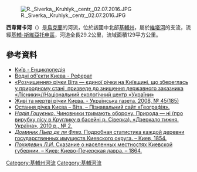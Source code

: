 {{No footnotes|time=2019-02-02T04:23:08+00:00}}
{{Bare URLs}}
[[File:R._Siverka,_Kruhlyk,_centr,_02.07.2016.JPG|thumb]]

'''西韋爾卡河'''（{{lang-uk|Сіверка річка}}）是[[烏克蘭|烏克蘭]]的河流，位於該國中北部[[基輔州|基輔州]]，屬於[[維塔河|維塔河]]的支流，流經[[基輔-斯維亞托申區|基輔-斯維亞托申區]]，河道全長29.2公里，流域面積129平方公里。

==參考資料==
* [http://wek.kiev.ua/uk/%D0%92%D1%96%D1%82%D0%B0_%D1%80%D1%96%D1%87%D0%BA%D0%B0 Київ - Енциклопедія]{{Wayback|url=http://wek.kiev.ua/uk/%D0%92%D1%96%D1%82%D0%B0_%D1%80%D1%96%D1%87%D0%BA%D0%B0 |date=20160520143219 }}
* [https://web.archive.org/web/20080529011222/http://portal.cemu.kiev.ua/waters/water_objects_ua.htm Водні об'єкти Києва - Реферат]
* [http://necu.org.ua/rozchyschennya-vity/ «Розчищення» річки Віта — єдиної річки на Київщині, що збереглась у природному стані, призведе до знищення державного заказника «Лісники»//Національний екологічний центр «України»] {{Wayback|url=http://necu.org.ua/rozchyschennya-vity/ |date=20210205054319 }}
* [https://web.archive.org/web/20160507194038/http://ukrgazetaplus.net/article.php?ida=2401 Живі та мертві річки Києва. - Українська газета. 2008, № 45(185)]
*[http://geoknigi.com/book_view.php?id=509 Остання річка Києва – Віта. – Пізнавальний сайт «Географія».] {{Wayback|url=http://geoknigi.com/book_view.php?id=509 |date=20180929215356 }}
*[http://gazeta.dt.ua/ENVIRONMENT/chinovniki_trimayut_oboronu_priroda__ni.html  ''Надія Гоцуєнко''. Чиновники тримають оборону. Природа — ні (про вирубку лісу в Круглику в басейні р. Сіверка). «Дзеркало тижня. Україна», 2010 р., № 2.]
* [https://fotki.yandex.ru/users/andcvet/album/162953/  ''Доминик  Пьер де ля Флиз''. Подробная статистика каждой деревни государственных имуществ Киевского округа. – Киев, 1854.] {{Wayback|url=https://fotki.yandex.ru/users/andcvet/album/162953/ |date=20160818231655 }}
* [http://www.myslenedrevo.com.ua/ru/EStore/Local/1864Poxylevych.html ''Похилевич Л.И''. Сказание о населенных местностях Киевской губернии. – Киев: Киево-Печерская лавра. – 1864.]{{Wayback|url=http://www.myslenedrevo.com.ua/ru/EStore/Local/1864Poxylevych.html |date=20170426140737 }}

{{DEFAULTSORT:Сіверка (річка)}}
[[Category:基輔州河流|Category:基輔州河流]]
[[Category:基輔河流|Category:基輔河流]]


{{Ukraine-river-stub}}